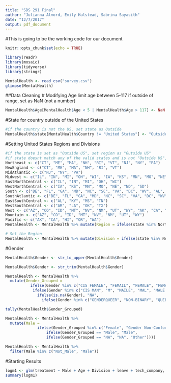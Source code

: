 ```yaml
---
title: "SDS 291 Final"
author: "Julianna Alvord, Emily Halstead, Sabrina Sayasith"
date: "12/7/2017"
output: pdf_document
---
```


#This is going to be the working code for our document
```r
knitr::opts_chunk$set(echo = TRUE)

library(readr)
library(mosaic)
library(tidyverse)
library(stringr)

MentalHealth <- read_csv("survey.csv")
glimpse(MentalHealth)
```

##Data Cleaning
# Modifying Age
limit age between 5-117
if outside of range, set as NaN (not a number)

```r
MentalHealth$Age[MentalHealth$Age < 5 | MentalHealth$Age > 117] <- NaN
```

#State for country outside of the United States
```r
#if the country is not the US, set state as Outside
MentalHealth$state[MentalHealth$Country != "United States"] <- "Outside US"
```

#Setting United States Regions and Divisions 
```r
#if the state is set as "Outside US", set region as "Outside US"
#if state doesnt match any of the valid states and is not "Outside US", Set as "Invalid State"
Northeast <- c("CT", "ME", "MA", "NH", "RI", "VT", "NJ", "NY", "PA")
NewEngland <- c("CT", "ME", "MA", "NH", "RI", "VT")
MidAtlantic <- c("NJ", "NY", "PA")
Midwest <- c("IL", "IN", "MI", "OH", "WI", "IA", "KS", "MN", "MO", "NE", "ND", "SD")
EastNorthCentral <- c("IL", "IN", "MI", "OH", "WI")
WestNorthCentral <- c("IA", "KS", "MN", "MO", "NE", "ND", "SD")
South <- c("DE", "FL", "GA", "MD", "NC", "SC", "VA", "DC", "WV", "AL", "KY", "MS", "TN", "AR", "LA", "OK", "TX")
SouthAtlantic <- c("DE", "FL", "GA", "MD", "NC", "SC", "VA", "DC", "WV")
EastSouthCentral <- c("AL", "KY", "MS", "TN")
WestSouthCentral <- c("AR", "LA", "OK", "TX")
West <- c("AZ", "CO", "ID", "MT", "NV", "NM", "UT", "WY", "AK", "CA", "HI", "OR", "WA")
Mountain <- c("AZ", "CO", "ID", "MT", "NV", "NM", "UT", "WY")
Pacific <- c("AK", "CA", "HI", "OR", "WA")
MentalHealth <- MentalHealth %>% mutate(Region = ifelse(state %in% Northeast, "Northeast", ifelse(state %in% Midwest, "Midwest", ifelse(state %in% South, "South", ifelse(state %in% West, "West", ifelse(state == "Outside US", "Outside US", "Invalid State"))))))

# Set the Region
MentalHealth <- MentalHealth %>% mutate(Division = ifelse(state %in% NewEngland, "New England", ifelse(state %in% MidAtlantic, "Mid Atlantic", ifelse(state %in% EastNorthCentral, "East North Central", ifelse(state %in% WestNorthCentral, "West North Central", ifelse(state %in% SouthAtlantic, "South Atlantic", ifelse(state %in% EastSouthCentral, "East South Central", ifelse(state %in% WestSouthCentral, "West South Central", ifelse(state %in% Mountain, "Mountain", ifelse(state %in% Pacific, "Pacific", ifelse(state == "Outside US", "Outside US", "Invalid State")))))))))))
```

#Gender
```r
MentalHealth$Gender <- str_to_upper(MentalHealth$Gender)

MentalHealth$Gender <- str_trim(MentalHealth$Gender)

MentalHealth <- MentalHealth %>%
  mutate(Gender_Grouped = 
           ifelse(Gender %in% c("CIS FEMALE", "FEMAIL", "FEMALE", "FEMALE (TRANS)", "TRANS WOMAN", "WOMAN", "CIS-FEMALE/FEMME", "F", "FEMAKE", "FEMALE (CIS)", "TRANS-FEMALE"), "Female",
            ifelse(Gender %in% c("CIS MAN", "M", "MAILE", "MAL", "MALE (CIS)", "MALE-ISH", "MAN", "CIS MALE", "GUY (-ISH) ^_^", "MAIL", "MAKE", "MALE", "MALE LEANING ANDROGYNOUS", "MALR", "MSLE", "OSTENSIBLY MALE, UNSURE WHAT THAT REALLY MEANS", "SOMETHING KINDA MALE?"), "Male", 
              ifelse(is.na(Gender), "NA",
                ifelse(Gender %in% c("GENDERQUEER", "NON-BINARY", "QUEER/SHE/THEY", "ANDROGYNE", "FLUID", "QUEER"),"Gender Non-Conforming", "Other")))))

tally(MentalHealth$Gender_Grouped)

MentalHealth <- MentalHealth %>%
  mutate(Male = 
              ifelse(Gender_Grouped %in% c("Female", "Gender Non-Conforming"), "Not_Male",
                  ifelse(Gender_Grouped == "Male", "Male",
                  ifelse(Gender_Grouped == "NA", "NA", "Other"))))

MentalHealth <- MentalHealth %>%
  filter(Male %in% c("Not_Male", "Male"))
```

#Starting Results
```r
logm1 <- glm(treatment ~ Male + Age + Division + leave + tech_company, data=MentalHealth, family=binomial)
summary(logm1)
```
